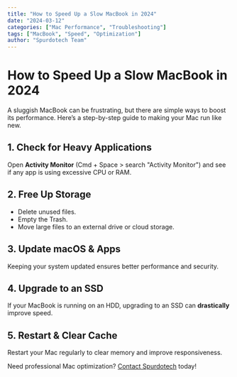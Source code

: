 ```yaml
---
title: "How to Speed Up a Slow MacBook in 2024"
date: "2024-03-12"
categories: ["Mac Performance", "Troubleshooting"]
tags: ["MacBook", "Speed", "Optimization"]
author: "Spurdotech Team"
---
```


# How to Speed Up a Slow MacBook in 2024

A sluggish MacBook can be frustrating, but there are simple ways to boost its performance. Here’s a step-by-step guide to making your Mac run like new.

## 1. Check for Heavy Applications  
Open **Activity Monitor** (Cmd + Space > search "Activity Monitor") and see if any app is using excessive CPU or RAM.

## 2. Free Up Storage  
- Delete unused files.  
- Empty the Trash.  
- Move large files to an external drive or cloud storage.  

## 3. Update macOS & Apps  
Keeping your system updated ensures better performance and security.

## 4. Upgrade to an SSD  
If your MacBook is running on an HDD, upgrading to an SSD can **drastically** improve speed.

## 5. Restart & Clear Cache  
Restart your Mac regularly to clear memory and improve responsiveness.

Need professional Mac optimization? [Contact Spurdotech](mailto:info@spurdotech.co.uk) today! 
